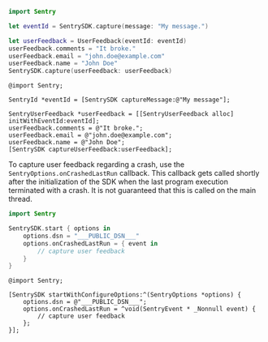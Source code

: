 ```swift {tabTitle:Swift}
import Sentry

let eventId = SentrySDK.capture(message: "My message.")

let userFeedback = UserFeedback(eventId: eventId)
userFeedback.comments = "It broke."
userFeedback.email = "john.doe@example.com"
userFeedback.name = "John Doe"
SentrySDK.capture(userFeedback: userFeedback)
```

```objc {tabTitle:Objective-C}
@import Sentry;

SentryId *eventId = [SentrySDK captureMessage:@"My message"];

SentryUserFeedback *userFeedback = [[SentryUserFeedback alloc] initWithEventId:eventId];
userFeedback.comments = @"It broke.";
userFeedback.email = @"john.doe@example.com";
userFeedback.name = @"John Doe";
[SentrySDK captureUserFeedback:userFeedback];
```

To capture user feedback regarding a crash, use the `SentryOptions.onCrashedLastRun` callback.
This callback gets called shortly after the initialization of the SDK when the last
program execution terminated with a crash. It is not guaranteed that this is called on the main thread.

```swift {tabTitle:Swift}
import Sentry

SentrySDK.start { options in
    options.dsn = "___PUBLIC_DSN___"
    options.onCrashedLastRun = { event in
        // capture user feedback
    }
}

```

```objc {tabTitle:Objective-C}
@import Sentry;

[SentrySDK startWithConfigureOptions:^(SentryOptions *options) {
    options.dsn = @"___PUBLIC_DSN___";
    options.onCrashedLastRun = ^void(SentryEvent * _Nonnull event) {
        // capture user feedback
    };
}];
```

